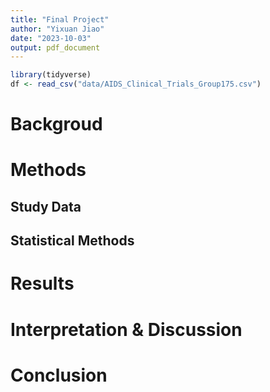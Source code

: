 ```yaml
---
title: "Final Project"
author: "Yixuan Jiao"
date: "2023-10-03"
output: pdf_document
---
```


```r
library(tidyverse)
df <- read_csv("data/AIDS_Clinical_Trials_Group175.csv")
```

# Backgroud

# Methods

## Study Data

## Statistical Methods

# Results

# Interpretation & Discussion

# Conclusion



